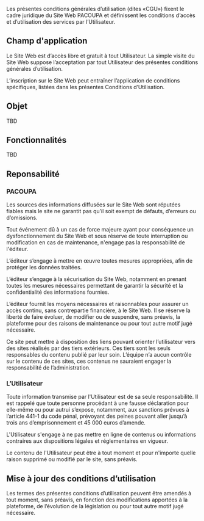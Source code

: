 Les présentes conditions générales d’utilisation (dites «CGU») fixent le cadre juridique du Site Web PACOUPA et définissent les conditions d’accès et d’utilisation des services par l’Utilisateur.

## Champ d'application
Le Site Web est d’accès libre et gratuit à tout Utilisateur. La simple visite du Site Web suppose l’acceptation par tout Utilisateur des présentes conditions générales d’utilisation.

L’inscription sur le Site Web peut entraîner l’application de conditions spécifiques, listées dans les présentes Conditions d’Utilisation.

## Objet
TBD

## Fonctionnalités
TBD

## Reponsabilité
### PACOUPA
Les sources des informations diffusées sur le Site Web sont réputées fiables mais le site ne garantit pas qu’il soit exempt de défauts, d’erreurs ou d’omissions.

Tout événement dû à un cas de force majeure ayant pour conséquence un dysfonctionnement du Site Web et sous réserve de toute interruption ou modification en cas de maintenance, n'engage pas la responsabilité de l'éditeur.

L’éditeur s’engage à mettre en œuvre toutes mesures appropriées, afin de protéger les données traitées.

L’éditeur s’engage à la sécurisation du Site Web, notamment en prenant toutes les mesures nécessaires permettant de garantir la sécurité et la confidentialité des informations fournies.

L’éditeur fournit les moyens nécessaires et raisonnables pour assurer un accès continu, sans contrepartie financière, à le Site Web. Il se réserve la liberté de faire évoluer, de modifier ou de suspendre, sans préavis, la plateforme pour des raisons de maintenance ou pour tout autre motif jugé nécessaire.

Ce site peut mettre à disposition des liens pouvant orienter l’utilisateur vers des sites réalisés par des tiers extérieurs. Ces tiers sont les seuls responsables du contenu publié par leur soin. L’équipe n’a aucun contrôle sur le contenu de ces sites, ces contenus ne sauraient engager la responsabilité de l’administration.

### L’Utilisateur
Toute information transmise par l'Utilisateur est de sa seule responsabilité. Il est rappelé que toute personne procédant à une fausse déclaration pour elle-même ou pour autrui s’expose, notamment, aux sanctions prévues à l’article 441-1 du code pénal, prévoyant des peines pouvant aller jusqu’à trois ans d’emprisonnement et 45 000 euros d’amende.

L'Utilisateur s'engage à ne pas mettre en ligne de contenus ou informations contraires aux dispositions légales et réglementaires en vigueur.

Le contenu de l'Utilisateur peut être à tout moment et pour n'importe quelle raison supprimé ou modifié par le site, sans préavis.

## Mise à jour des conditions d’utilisation
Les termes des présentes conditions d’utilisation peuvent être amendés à tout moment, sans préavis, en fonction des modifications apportées à la plateforme, de l’évolution de la législation ou pour tout autre motif jugé nécessaire.
